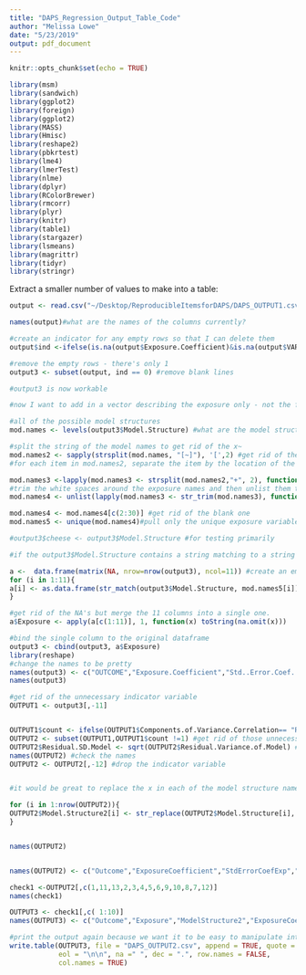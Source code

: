 ```yaml
---
title: "DAPS_Regression_Output_Table_Code"
author: "Melissa Lowe"
date: "5/23/2019"
output: pdf_document
---
```


```r
knitr::opts_chunk$set(echo = TRUE)
```
```r

library(msm)
library(sandwich)
library(ggplot2)
library(foreign)
library(ggplot2)
library(MASS)
library(Hmisc)
library(reshape2)
library(pbkrtest)
library(lme4)
library(lmerTest)
library(nlme)
library(dplyr)
library(RColorBrewer)
library(rmcorr)
library(plyr)
library(knitr)
library(table1)
library(stargazer)
library(lsmeans)
library(magrittr)
library(tidyr)
library(stringr)
```
Extract a smaller number of values to make into a table:


```r

output <- read.csv("~/Desktop/ReproducibleItemsforDAPS/DAPS_OUTPUT1.csv", header=TRUE)

names(output)#what are the names of the columns currently?

#create an indicator for any empty rows so that I can delete them
output$ind <-ifelse(is.na(output$Exposure.Coefficient)&is.na(output$VAR.COR),1,0)

#remove the empty rows - there's only 1
output3 <- subset(output, ind == 0) #remove blank lines

#output3 is now workable

#now I want to add in a vector describing the exposure only - not the full model structure

#all of the possible model structures
mod.names <- levels(output3$Model.Structure) #what are the model structures

#split the string of the model names to get rid of the x~
mod.names2 <- sapply(strsplit(mod.names, "[~]"), '[',2) #get rid of the the x and the ~
#for each item in mod.names2, separate the item by the location of the + and then only keep the first item of the stored list

mod.names3 <-lapply(mod.names3 <- strsplit(mod.names2,"+", 2), function(x) { x[1]}) # pull apart everything in between the + and then keep only the first item on the list which is always the exposure value anyway
#trim the white spaces around the exposure names and then unlist them to turn them back into a vector
mod.names4 <- unlist(lapply(mod.names3 <- str_trim(mod.names3), function(x) {x[1]})) #do that again but make it back into a vector and strip the white space

mod.names4 <- mod.names4[c(2:30)] #get rid of the blank one
mod.names5 <- unique(mod.names4)#pull only the unique exposure variable names

#output3$cheese <- output3$Model.Structure #for testing primarily

#if the output3$Model.Structure contains a string matching to a string in mod.names5, then create a new variable with the string in mod.name 5 as the value. Store in an empty dataframe

a <-  data.frame(matrix(NA, nrow=nrow(output3), ncol=11)) #create an empty data frame the same number of rows as output3
for (i in 1:11){
a[i] <- as.data.frame(str_match(output3$Model.Structure, mod.names5[i])) #for each of the 11 unique exposures, test if they are contained in the string. if they are, then create a new variable that is filled with the appropriate exposure name.
}

#get rid of the NA's but merge the 11 columns into a single one.
a$Exposure <- apply(a[c(1:11)], 1, function(x) toString(na.omit(x)))

#bind the single column to the original dataframe
output3 <- cbind(output3, a$Exposure)
library(reshape)
#change the names to be pretty
names(output3) <- c("OUTCOME","Exposure.Coefficient","Std..Error.Coef..Exp", "Residual.Variance.of.Model","Components.of.Variance.Correlation","VAR.COR","SD.COR","Model.Structure","IQR.of.Exposure","Coef.IQR", "ind","Exposure")
names(output3)

#get rid of the unnecessary indicator variable
OUTPUT1 <- output3[,-11]


OUTPUT1$count <- ifelse(OUTPUT1$Components.of.Variance.Correlation== "Residual", 1, 0) #the residual variance is already in there, flag the rows that only have this
OUTPUT2 <- subset(OUTPUT1,OUTPUT1$count !=1) #get rid of those unnecessary rows
OUTPUT2$Residual.SD.Model <- sqrt(OUTPUT2$Residual.Variance.of.Model) #get the standard error in case they want that
names(OUTPUT2) #check the names
OUTPUT2 <- OUTPUT2[,-12] #drop the indicator variable


#it would be great to replace the x in each of the model structure names with the actual outcome name

for (i in 1:nrow(OUTPUT2)){
OUTPUT2$Model.Structure2[i] <- str_replace(OUTPUT2$Model.Structure[i], "x", as.character(OUTPUT2$OUTCOME[i]))
}


names(OUTPUT2)


names(OUTPUT2) <- c("Outcome","ExposureCoefficient","StdErrorCoefExp","ResidModelVariance","RandomEffectLabel","RandEffectVar", "RandEffectSD","ModelStructure","IQRExposure","Coef_IQR","Exposure","ResidSDModel","ModelStructure2")

check1 <-OUTPUT2[,c(1,11,13,2,3,4,5,6,9,10,8,7,12)]
names(check1)

OUTPUT3 <- check1[,c( 1:10)]
names(OUTPUT3) <- c("Outcome","Exposure","ModelStructure2","ExposureCoefficient","StdErrorCoefExp","ResidModelVariance","RandomEffectLabel","RandEffectVar","IQRExposure","Coef_IQR")

#print the output again because we want it to be easy to manipulate into smaller and more easily interpretable tables.
write.table(OUTPUT3, file = "DAPS_OUTPUT2.csv", append = TRUE, quote = FALSE, sep = ",",
            eol = "\n\n", na =" ", dec = ".", row.names = FALSE,
            col.names = TRUE)


```























